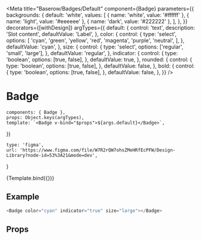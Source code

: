 

<Meta
    title="Baserow/Badges/Default"
    component={Badge}
    parameters={{
        backgrounds: {
            default: 'white',
            values: [
                { name: 'white', value: '#ffffff' },
                { name: 'light', value: '#eeeeee' },
                { name: 'dark', value: '#222222' },
            ],
        },
    }}
    decorators={[withDesign]}
    argTypes={{
        default: {
            control: 'text',
            description: 'Slot content',
            defaultValue: 'Label',
        },
        color: {
            control: {
                type: 'select',
                options: [
                    'cyan',
                    'green',
                    'yellow',
                    'red',
                    'magenta',
                    'purple',
                    'neutral',
                ],
            },
            defaultValue: 'cyan',
        },
        size: {
            control: {
                type: 'select',
                options: ['regular', 'small', 'large'],
            },
            defaultValue: 'regular',
        },
        indicator: {
            control: {
                type: 'boolean',
                options: [true, false],
            },
            defaultValue: true,
        },
        rounded: {
            control: {
                type: 'boolean',
                options: [true, false],
            },
            defaultValue: false,
        },
        bold: {
            control: {
                type: 'boolean',
                options: [true, false],
            },
            defaultValue: false,
        },
    }}
/>

# Badge

    components: { Badge },
    props: Object.keys(argTypes),
    template: `<Badge v-bind="$props">${args.default}</Badge>`,
})

    type: 'figma',
    url: 'https://www.figma.com/file/W7R2rQW7ohsZMeHRfEcPFW/Design-Library?node-id=53%3A21&mode=dev',
}

<Canvas>
    <Story
        name="Default"
        args={{ color: 'neutral' }}
        parameters={{
            design: config(designConfig),
        }}
    >
        {Template.bind({})}
    </Story>
</Canvas>

## Example

```javascript
<Badge color="cyan" indicator="true" size="large"></Badge>
```

## Props

<Props of={Badge} />
